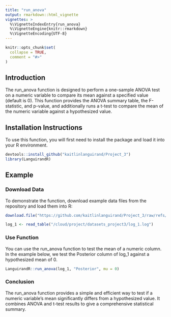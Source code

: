 ```yaml
---
title: "run_anova"
output: rmarkdown::html_vignette
vignettes: >
  %\VignetteIndexEntry{run_anova}
  %\VignetteEngine{knitr::rmarkdown}
  %\VignetteEncoding{UTF-8}
---
```


```r
knitr::opts_chunk$set(
  collapse = TRUE,
  comment = "#>"
)
```

## Introduction

The run_anova function is designed to perform a one-sample ANOVA test on a numeric variable to compare its mean against a specified value (default is 0). This function provides the ANOVA summary table, the F-statistic, and p-value, and additionally runs a t-test to compare the mean of the numeric variable against a hypothesized value. 

## Installation Instructions

To use this function, you will first need to install the package and load it into your R environment.

```r
devtools::install_github("kaitlinlanguirand/Project_3")
library(LanguirandR)

```


## Example

### Download Data
To demonstrate the function, download example data files from the repository and load them into R:

```r
download.file("https://github.com/kaitlinlanguirand/Project_3/raw/refs/heads/main/datasets_project3/log_1.log", "datasets_project3/log_1.log")

log_1 <- read_table("/cloud/project/datasets_project3/log_1.log")

```


### Use Function

You can use the run_anova function to test the mean of a numeric column. In the example below, we test the Posterior column of log_1 against a hypothesized mean of 0.

```r
LanguirandR::run_anova(log_1, "Posterior", mu = 0) 
```


### Conclusion

The run_anova function provides a simple and efficient way to test if a numeric variable's mean significantly differs from a hypothesized value. It combines ANOVA and t-test results to give a comprehensive statistical summary.

